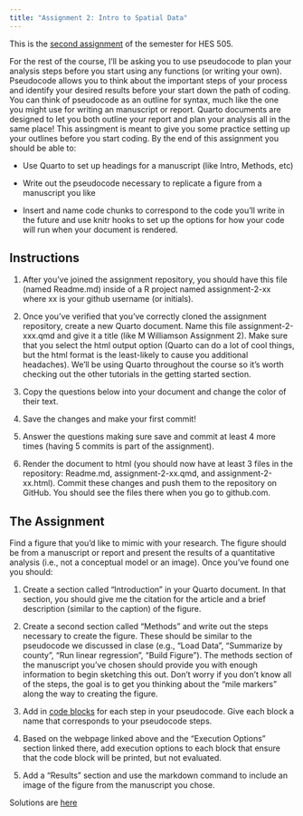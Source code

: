 ```yaml
---
title: "Assignment 2: Intro to Spatial Data"
---
```


This is the [second assignment](https://classroom.github.com/a/NVVt2WSk) of the semester for HES 505.

For the rest of the course, I'll be asking you to use pseudocode to plan your analysis steps before you start using any functions (or writing your own). Pseudocode allows you to think about the important steps of your process and identify your desired results before your start down the path of coding. You can think of pseudocode as an outline for syntax, much like the one you might use for writing an manuscript or report. Quarto documents are designed to let you both outline your report and plan your analysis all in the same place! This assingment is meant to give you some practice setting up your outlines before you start coding. By the end of this assignment you should be able to:

* Use Quarto to set up headings for a manuscript (like Intro, Methods, etc)

* Write out the pseudocode necessary to replicate a figure from a manuscript you like

* Insert and name code chunks to correspond to the code you'll write in the future and use knitr hooks to set up the options for how your code will run when your document is rendered.

## Instructions

1. After you've joined the assignment repository, you should have this file (named Readme.md) inside of a R project named assignment-2-xx where xx is your github username (or initials). 

2. Once you've verified that you've correctly cloned the assignment repository, create a new Quarto document. Name this file assignment-2-xxx.qmd and give it a title (like M Williamson Assignment 2). Make sure that you select the html output option (Quarto can do a lot of cool things, but the html format is the least-likely to cause you additional headaches). We'll be using Quarto throughout the course so it's worth checking out the other tutorials in the getting started section.

3. Copy the questions below into your document and change the color of their text.

4. Save the changes and make your first commit!

5. Answer the questions making sure save and commit at least 4 more times (having 5 commits is part of the assignment).

6. Render the document to html (you should now have at least 3 files in the repository: Readme.md, assignment-2-xx.qmd, and assignment-2-xx.html). Commit these changes and push them to the repository on GitHub. You should see the files there when you go to github.com.


## The Assignment

Find a figure that you'd like to mimic with your research. The figure should be from a manuscript or report and present the results of a quantitative analysis (i.e., not a conceptual model or an image). Once you've found one you should:

1. Create a section called "Introduction" in your Quarto document. In that section, you should give me the citation for the article and a brief description (similar to the caption) of the figure.

2. Create a second section called "Methods" and write out the steps necessary to create the figure. These should be similar to the pseudocode we discussed in clase (e.g., "Load Data", "Summarize by county", "Run linear regression", "Build Figure"). The methods section of the manuscript you've chosen should provide you with enough information to begin sketching this out. Don't worry if you don't know all of the steps, the goal is to get you thinking about the "mile markers" along the way to creating the figure.

3. Add in [code blocks](https://quarto.org/docs/computations/r.html) for each step in your pseudocode. Give each block a name that corresponds to your pseudocode steps.

4. Based on the webpage linked above and the "Execution Options" section linked there, add execution options to each block that ensure that the code block will be printed, but not evaluated.

5. Add a "Results" section and use the markdown command to include an image of the figure from the manuscript you chose. 

:::{.callout-note}
Solutions are [here](02-introspatialsolutions.qmd)
:::
